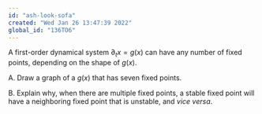 ```yaml
---
id: "ash-look-sofa"
created: "Wed Jan 26 13:47:39 2022"
global_id: "136TO6"
---
```


A first-order dynamical system $\partial_t x = g(x)$ can have any number of fixed points, depending on the shape of $g(x)$.

A. Draw a graph of a $g(x)$ that has seven fixed points.

B. Explain why, when there are multiple fixed points, a stable fixed point will have a neighboring fixed point that is unstable, and *vice versa*. 


